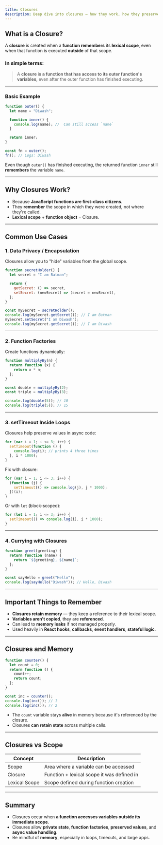 ```yaml
---
title: Closures
description: Deep dive into closures — how they work, how they preserve data, and real-world use cases. Understand lexical scoping, inner functions, and memory references.
---
```


## What is a Closure?

A **closure** is created when a **function remembers** its **lexical scope**, even when that function is executed **outside** of that scope.

### In simple terms:

> A **closure is a function that has access to its outer function's variables**, even after the outer function has finished executing.

---

### Basic Example

```js
function outer() {
  let name = "Diwash";

  function inner() {
    console.log(name); //  Can still access `name`
  }

  return inner;
}

const fn = outer();
fn(); // Logs: Diwash
```

Even though `outer()` has finished executing, the returned function `inner` still **remembers** the variable `name`.

---

## Why Closures Work?

- Because **JavaScript functions are first-class citizens**.
- They **remember** the scope in which they were created, not where they're called.
- **Lexical scope** + **function object** = Closure.

---

## Common Use Cases

### 1. **Data Privacy / Encapsulation**

Closures allow you to "hide" variables from the global scope.

```js
function secretHolder() {
  let secret = "I am Batman";

  return {
    getSecret: () => secret,
    setSecret: (newSecret) => (secret = newSecret),
  };
}

const mySecret = secretHolder();
console.log(mySecret.getSecret()); // I am Batman
mySecret.setSecret("I am Diwash");
console.log(mySecret.getSecret()); // I am Diwash
```

---

### 2. **Function Factories**

Create functions dynamically:

```js
function multiplyBy(n) {
  return function (x) {
    return x * n;
  };
}

const double = multiplyBy(2);
const triple = multiplyBy(3);

console.log(double(5)); // 10
console.log(triple(5)); // 15
```

---

### 3. **setTimeout Inside Loops**

Closures help preserve values in async code:

```js
for (var i = 1; i <= 3; i++) {
  setTimeout(function () {
    console.log(i); // prints 4 three times
  }, i * 1000);
}
```

Fix with closure:

```js
for (var i = 1; i <= 3; i++) {
  (function (j) {
    setTimeout(() => console.log(j), j * 1000);
  })(i);
}
```

Or with `let` (block-scoped):

```js
for (let i = 1; i <= 3; i++) {
  setTimeout(() => console.log(i), i * 1000);
}
```

---

### 4. **Currying with Closures**

```js
function greet(greeting) {
  return function (name) {
    return `${greeting}, ${name}`;
  };
}

const sayHello = greet("Hello");
console.log(sayHello("Diwash")); // Hello, Diwash
```

---

## Important Things to Remember

- **Closures retain memory** — they keep a reference to their lexical scope.
- **Variables aren't copied**, they are **referenced**.
- Can lead to **memory leaks** if not managed properly.
- Used heavily in **React hooks**, **callbacks**, **event handlers**, **stateful logic**.

---

## Closures and Memory

```js
function counter() {
  let count = 0;
  return function () {
    count++;
    return count;
  };
}

const inc = counter();
console.log(inc()); // 1
console.log(inc()); // 2
```

- The `count` variable stays **alive** in memory because it's referenced by the closure.
- Closures **can retain state** across multiple calls.

---

## Closures vs Scope

| Concept       | Description                                |
| ------------- | ------------------------------------------ |
| Scope         | Area where a variable can be accessed      |
| Closure       | Function + lexical scope it was defined in |
| Lexical Scope | Scope defined during function creation     |

---

## Summary

- Closures occur when **a function accesses variables outside its immediate scope**.
- Closures allow **private state**, **function factories**, **preserved values**, and **async value handling**.
- Be mindful of **memory**, especially in loops, timeouts, and large apps.
